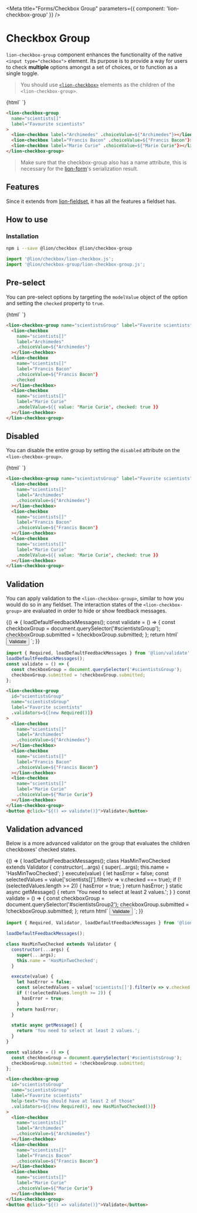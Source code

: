 

<Meta title="Forms/Checkbox Group" parameters={{ component: 'lion-checkbox-group' }} />

# Checkbox Group

`lion-checkbox-group` component enhances the functionality of the native `<input type="checkbox">` element.
Its purpose is to provide a way for users to check **multiple** options amongst a set of choices, or to function as a single toggle.

> You should use <a href="https://github.com/ing-bank/lion/tree/master/packages/checkbox" target="_blank">`<lion-checkbox>`</a> elements as the children of the `<lion-checkbox-group>`.

<Story name="Default">
  {html`
    <lion-checkbox-group
      name="scientists[]"
      label="Favorite scientists"
    >
      <lion-checkbox label="Archimedes" .choiceValue=${'Archimedes'}></lion-checkbox>
      <lion-checkbox label="Francis Bacon" .choiceValue=${'Francis Bacon'}></lion-checkbox>
      <lion-checkbox label="Marie Curie" .choiceValue=${'Marie Curie'}></lion-checkbox>
    </lion-checkbox-group>
  `}
</Story>

```html
<lion-checkbox-group
  name="scientists[]"
  label="Favourite scientists"
>
  <lion-checkbox label="Archimedes" .choiceValue=${'Archimedes'}></lion-checkbox>
  <lion-checkbox label="Francis Bacon" .choiceValue=${'Francis Bacon'}></lion-checkbox>
  <lion-checkbox label="Marie Curie" .choiceValue=${'Marie Curie'}></lion-checkbox>
</lion-checkbox-group>
```

> Make sure that the checkbox-group also has a name attribute, this is necessary for the [lion-form](?path=/docs/forms-form-overview--page)'s serialization result.

## Features

Since it extends from [lion-fieldset](?path=/docs/forms-fieldset-overview--page), it has all the features a fieldset has.

## How to use

### Installation

```sh
npm i --save @lion/checkbox @lion/checkbox-group
```

```js
import '@lion/checkbox/lion-checkbox.js';
import '@lion/checkbox-group/lion-checkbox-group.js';
```

## Pre-select

You can pre-select options by targeting the `modelValue` object of the option and setting the `checked` property to `true`.

<Story name="Pre-select">
  {html`
    <lion-checkbox-group name="scientistsGroup" label="Favorite scientists">
      <lion-checkbox
        name="scientists[]"
        label="Archimedes"
        .choiceValue=${'Archimedes'}
      ></lion-checkbox>
      <lion-checkbox
        name="scientists[]"
        label="Francis Bacon"
        .choiceValue=${'Francis Bacon'}
        checked
      ></lion-checkbox>
      <lion-checkbox
        name="scientists[]"
        label="Marie Curie"
        .modelValue=${{ value: 'Marie Curie', checked: true }}
      ></lion-checkbox>
    </lion-checkbox-group>
  `}
</Story>

```html
<lion-checkbox-group name="scientistsGroup" label="Favorite scientists">
  <lion-checkbox
    name="scientists[]"
    label="Archimedes"
    .choiceValue=${'Archimedes'}
  ></lion-checkbox>
  <lion-checkbox
    name="scientists[]"
    label="Francis Bacon"
    .choiceValue=${'Francis Bacon'}
    checked
  ></lion-checkbox>
  <lion-checkbox
    name="scientists[]"
    label="Marie Curie"
    .modelValue=${{ value: 'Marie Curie', checked: true }}
  ></lion-checkbox>
</lion-checkbox-group>
```

## Disabled

You can disable the entire group by setting the `disabled` attribute on the `<lion-checkbox-group>`.

<Story name="Disabled">
  {html`
    <lion-checkbox-group name="scientistsGroup" label="Favorite scientists" disabled>
      <lion-checkbox
        name="scientists[]"
        label="Archimedes"
        .choiceValue=${'Archimedes'}
      ></lion-checkbox>
      <lion-checkbox
        name="scientists[]"
        label="Francis Bacon"
        .choiceValue=${'Francis Bacon'}
      ></lion-checkbox>
      <lion-checkbox
        name="scientists[]"
        label="Marie Curie"
        .modelValue=${{ value: 'Marie Curie', checked: true }}
      ></lion-checkbox>
    </lion-checkbox-group>
  `}
</Story>

```html
<lion-checkbox-group name="scientistsGroup" label="Favorite scientists" disabled>
  <lion-checkbox
    name="scientists[]"
    label="Archimedes"
    .choiceValue=${'Archimedes'}
  ></lion-checkbox>
  <lion-checkbox
    name="scientists[]"
    label="Francis Bacon"
    .choiceValue=${'Francis Bacon'}
  ></lion-checkbox>
  <lion-checkbox
    name="scientists[]"
    label="Marie Curie"
    .modelValue=${{ value: 'Marie Curie', checked: true }}
  ></lion-checkbox>
</lion-checkbox-group>
```

## Validation

You can apply validation to the `<lion-checkbox-group>`, similar to how you would do so in any fieldset.
The interaction states of the `<lion-checkbox-group>` are evaluated in order to hide or show feedback messages.

<Story name="Validation">
  {() => {
    loadDefaultFeedbackMessages();
    const validate = () => {
      const checkboxGroup = document.querySelector('#scientistsGroup');
      checkboxGroup.submitted = !checkboxGroup.submitted;
    };
    return html`
      <lion-checkbox-group
        id="scientistsGroup"
        name="scientistsGroup"
        label="Favorite scientists"
        .validators=${[new Required()]}
      >
        <lion-checkbox
          name="scientists[]"
          label="Archimedes"
          .choiceValue=${'Archimedes'}
        ></lion-checkbox>
        <lion-checkbox
          name="scientists[]"
          label="Francis Bacon"
          .choiceValue=${'Francis Bacon'}
        ></lion-checkbox>
        <lion-checkbox
          name="scientists[]"
          label="Marie Curie"
          .choiceValue=${'Marie Curie'}
        ></lion-checkbox>
      </lion-checkbox-group>
      <button @click="${() => validate()}">Validate</button>
    `;
  }}
</Story>

```js
import { Required, loadDefaultFeedbackMessages } from '@lion/validate';
loadDefaultFeedbackMessages();
const validate = () => {
  const checkboxGroup = document.querySelector('#scientistsGroup');
  checkboxGroup.submitted = !checkboxGroup.submitted;
};
```

```html
<lion-checkbox-group
  id="scientistsGroup"
  name="scientistsGroup"
  label="Favorite scientists"
  .validators=${[new Required()]}
>
  <lion-checkbox
    name="scientists[]"
    label="Archimedes"
    .choiceValue=${'Archimedes'}
  ></lion-checkbox>
  <lion-checkbox
    name="scientists[]"
    label="Francis Bacon"
    .choiceValue=${'Francis Bacon'}
  ></lion-checkbox>
  <lion-checkbox
    name="scientists[]"
    label="Marie Curie"
    .choiceValue=${'Marie Curie'}
  ></lion-checkbox>
</lion-checkbox-group>
<button @click="${() => validate()}">Validate</button>
```


## Validation advanced

Below is a more advanced validator on the group that evaluates the children checkboxes' checked states.

<Story name="Validation Advanced">
  {() => {
    loadDefaultFeedbackMessages();
    class HasMinTwoChecked extends Validator {
      constructor(...args) {
        super(...args);
        this.name = 'HasMinTwoChecked';
      }
      execute(value) {
        let hasError = false;
        const selectedValues = value['scientists[]'].filter(v => v.checked === true);
        if (!(selectedValues.length >= 2)) {
          hasError = true;
        }
        return hasError;
      }
      static async getMessage() {
        return 'You need to select at least 2 values.';
      }
    }
    const validate = () => {
      const checkboxGroup = document.querySelector('#scientistsGroup2');
      checkboxGroup.submitted = !checkboxGroup.submitted;
    };
    return html`
      <lion-checkbox-group
        id="scientistsGroup2"
        name="scientistsGroup"
        label="Favorite scientists"
        help-text="You should have at least 2 of those"
        .validators=${[new Required(), new HasMinTwoChecked()]}
      >
        <lion-checkbox
          name="scientists[]"
          label="Archimedes"
          .choiceValue=${'Archimedes'}
        ></lion-checkbox>
        <lion-checkbox
          name="scientists[]"
          label="Francis Bacon"
          .choiceValue=${'Francis Bacon'}
        ></lion-checkbox>
        <lion-checkbox
          name="scientists[]"
          label="Marie Curie"
          .choiceValue=${'Marie Curie'}
        ></lion-checkbox>
      </lion-checkbox-group>
      <button @click="${() => validate()}">Validate</button>
    `;
  }}
</Story>

```js
import { Required, Validator, loadDefaultFeedbackMessages } from '@lion/validate';

loadDefaultFeedbackMessages();

class HasMinTwoChecked extends Validator {
  constructor(...args) {
    super(...args);
    this.name = 'HasMinTwoChecked';
  }

  execute(value) {
    let hasError = false;
    const selectedValues = value['scientists[]'].filter(v => v.checked === true);
    if (!(selectedValues.length >= 2)) {
      hasError = true;
    }
    return hasError;
  }

  static async getMessage() {
    return 'You need to select at least 2 values.';
  }
}

const validate = () => {
  const checkboxGroup = document.querySelector('#scientistsGroup');
  checkboxGroup.submitted = !checkboxGroup.submitted;
};
```

```html
<lion-checkbox-group
  id="scientistsGroup"
  name="scientistsGroup"
  label="Favorite scientists"
  help-text="You should have at least 2 of those"
  .validators=${[new Required(), new HasMinTwoChecked()]}
>
  <lion-checkbox
    name="scientists[]"
    label="Archimedes"
    .choiceValue=${'Archimedes'}
  ></lion-checkbox>
  <lion-checkbox
    name="scientists[]"
    label="Francis Bacon"
    .choiceValue=${'Francis Bacon'}
  ></lion-checkbox>
  <lion-checkbox
    name="scientists[]"
    label="Marie Curie"
    .choiceValue=${'Marie Curie'}
  ></lion-checkbox>
</lion-checkbox-group>
<button @click="${() => validate()}">Validate</button>
```
